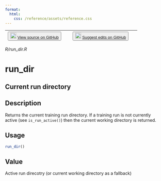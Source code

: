 ```yaml
---
format:
  html:
    css: /reference/assets/reference.css
---
```


| <button class="button"> ![](/reference/assets/GitHub-Mark-32px.png){width="20"} [View source on GitHub](https://github.com/rstudio/tfruns//blob/main/R/run_dir.R) </button> | <button class="button"> ![](/reference/assets/GitHub-Mark-32px.png){width="20"} [Suggest edits on GitHub](https://github.com/rstudio/tfruns//edit/main/R/run_dir.R) </button> |
|:------------------------------:|:--------------------------------------:|

*R/run_dir.R*

# run_dir

## Current run directory

## Description
Returns the current training run directory. If a training run is not currently active (see `is_run_active()`) then the current working directory is returned. 


## Usage
```r
run_dir() 
```




## Value
Active run direcotry (or current working directory as a fallback) 




